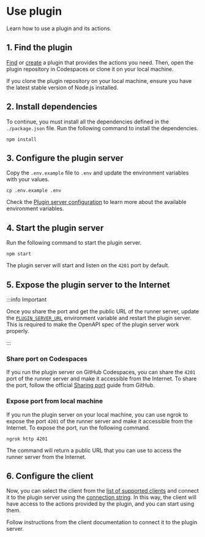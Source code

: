 # Use plugin

Learn how to use a plugin and its actions.

## 1. Find the plugin

[Find](/docs/plugins/) or [create](/docs/quickstart/create-plugin) a plugin that provides the actions you need.
Then, open the plugin repository in Codespaces or clone it on your local machine.

If you clone the plugin repository on your local machine, ensure you have the latest stable version of Node.js installed.

## 2. Install dependencies

To continue, you must install all the dependencies defined in the `./package.json` file.
Run the following command to install the dependencies.

```
npm install
```

## 3. Configure the plugin server

Copy the `.env.example` file to `.env` and update the environment variables with your values.

```
cp .env.example .env
```

Check the [Plugin server configuration](/docs/sdk/plugin-server/configuration) to learn more about the available environment variables.

## 4. Start the plugin server

Run the following command to start the plugin server.

```
npm start
```

The plugin server will start and listen on the `4201` port by default.

## 5. Expose the plugin server to the Internet

:::info Important

Once you share the port and get the public URL of the runner server, update the [`PLUGIN_SERVER_URL`](/docs/sdk/plugin-server/configuration#plugin_server_url) environment variable and restart the plugin server.
This is required to make the OpenAPI spec of the plugin server work properly.

:::

### Share port on Codespaces

If you run the plugin server on GitHub Codespaces, you can share the `4201` port of the runner server and make it accessible from the Internet.
To share the port, follow the official [Sharing port](https://docs.github.com/en/codespaces/developing-in-a-codespace/forwarding-ports-in-your-codespace#sharing-a-port) guide from GitHub.

### Expose port from local machine

If you run the plugin server on your local machine, you can use ngrok to expose the port `4201` of the runner server and make it accessible from the Internet.
To expose the port, run the following command.

```
ngrok http 4201
```

The command will return a public URL that you can use to access the runner server from the Internet.

## 6. Configure the client

Now, you can select the client from the [list of supported clients](/docs/clients/) and connect it to the plugin server using the [connection string](/docs/sdk/plugin-server/connection-string).
In this way, the client will have access to the actions provided by the plugin, and you can start using them.

Follow instructions from the client documentation to connect it to the plugin server.
